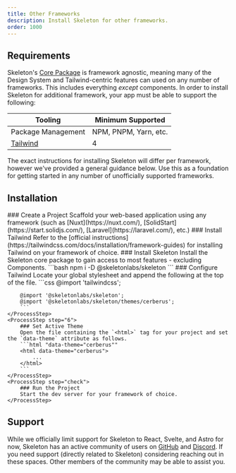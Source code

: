 ```yaml
---
title: Other Frameworks
description: Install Skeleton for other frameworks.
order: 1000
---
```



## Requirements

Skeleton's [Core Package](/docs/get-started/core-api) is framework agnostic, meaning many of the Design System and Tailwind-centric features can used on any number of frameworks. This includes everything _except_ components. In order to install Skeleton for additional framework, your app must be able to support the following:

| Tooling                              | Minimum Supported     |
| ------------------------------------ | --------------------- |
| Package Management                   | NPM, PNPM, Yarn, etc. |
| [Tailwind](https://tailwindcss.com/) | 4                     |

The exact instructions for installing Skeleton will differ per framework, however we've provided a general guidance below. Use this as a foundation for getting started in any number of unofficially supported frameworks.

## Installation

<Process>
    <ProcessStep step="1">
        ### Create a Project
        Scaffold your web-based application using any framework (such as [Nuxt](https://nuxt.com/), [SolidStart](https://start.solidjs.com/), [Laravel](https://laravel.com/), etc.)
    </ProcessStep>
    <ProcessStep step="2">
        ### Install Tailwind
		Refer to the [official instructions](https://tailwindcss.com/docs/installation/framework-guides) for installing Tailwind on your framework of choice.
    </ProcessStep>
    <ProcessStep step="3">
        ### Install Skeleton
        Install the Skeleton core package to gain access to most features - excluding Components.
        ```bash
        npm i -D @skeletonlabs/skeleton
        ```
    </ProcessStep>
    <ProcessStep step="4">
        ### Configure Tailwind
        Locate your global stylesheet and append the following at the top of the file.
        ```css
        @import 'tailwindcss';

        @import '@skeletonlabs/skeleton';
        @import '@skeletonlabs/skeleton/themes/cerberus';
        ```
    </ProcessStep>
    <ProcessStep step="6">
        ### Set Active Theme
        Open the file containing the `<html>` tag for your project and set the `data-theme` attribute as follows.
        ```html "data-theme="cerberus""
        <html data-theme="cerberus">
            ...
        </html>
        ```
    </ProcessStep>
    <ProcessStep step="check">
        ### Run the Project
        Start the dev server for your framework of choice.
    </ProcessStep>

</Process>

## Support

While we officially limit support for Skeleton to React, Svelte, and Astro for now, Skeleton has an active community of users on [GitHub](https://github.com/skeletonlabs/skeleton/discussions) and [Discord](https://discord.gg/EXqV7W8MtY). If you need support (directly related to Skeleton) considering reaching out in these spaces. Other members of the community may be able to assist you.

